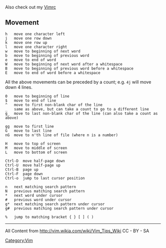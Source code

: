 Also check out my [[Vimrc]]

== Movement ==
<pre>
h   move one character left
j   move one row down
k   move one row up
l   move one character right
w   move to beginning of next word
b   move to beginning of previous word
e   move to end of word
W   move to beginning of next word after a whitespace
B   move to beginning of previous word before a whitespace
E   move to end of word before a whitespace
</pre>

All the above movements can be preceded by a count; e.g. <tt>4j</tt> will move down 4 lines.

<pre>
0   move to beginning of line
$   move to end of line
^   move to first non-blank char of the line
_   same as above, but can take a count to go to a different line
g_  move to last non-blank char of the line (can also take a count as above)

gg  move to first line
G   move to last line
nG  move to n'th line of file (where n is a number)

H   move to top of screen
M   move to middle of screen
L   move to bottom of screen

Ctrl-D  move half-page down
Ctrl-U  move half-page up
Ctrl-B  page up
Ctrl-F  page down
Ctrl-o  jump to last cursor position

n   next matching search pattern
N   previous matching search pattern
*   next word under cursor
#   previous word under cursor
g*  next matching search pattern under cursor
g#  previous matching search pattern under cursor

%   jump to matching bracket { } [ ] ( )
</pre>



----
All Content from [http://vim.wikia.com/wiki/Vim_Tips_Wiki http://vim.wikia.com/wiki/Vim_Tips_Wiki] CC - BY - SA

[[Category:Vim]]
